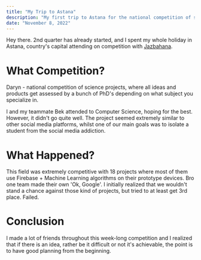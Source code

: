 ```yaml
---
title: "My Trip to Astana"
description: "My first trip to Astana for the national competition of science projects."
date: "November 8, 2022"
---
```


Hey there. 2nd quarter has already started, and I spent my whole holiday in Astana, country's capital attending on competition with [Jazbahana](https://jazbahana.dosek.xyz/).

# What Competition?

Daryn - national competition of science projects, where all ideas and products get assessed by a bunch of PhD's depending on what subject you specialize in.

I and my teammate Bek attended to Computer Science, hoping for the best. However, it didn't go quite well. The project seemed extremely similar to other social media platforms, whilst one of our main goals was to isolate a student from the social media addiction.

# What Happened?

This field was extremely competitive with 18 projects where most of them use Firebase + Machine Learning algorithms on their prototype devices. Bro one team made their own 'Ok, Google'. I initially realized that we wouldn't stand a chance against those kind of projects, but tried to at least get 3rd place. Failed.

# Conclusion

I made a lot of friends throughout this week-long competition and I realized that if there is an idea, rather be it difficult or not it's achievable, the point is to have good planning from the beginning.
